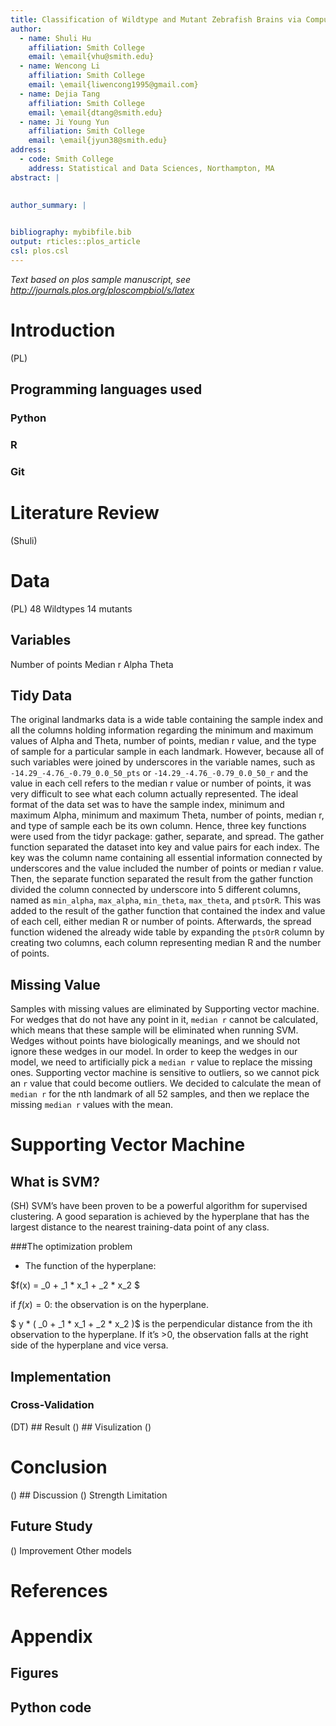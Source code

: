 ```yaml
---
title: Classification of Wildtype and Mutant Zebrafish Brains via Computational Method
author:
  - name: Shuli Hu
    affiliation: Smith College
    email: \email{vhu@smith.edu}
  - name: Wencong Li
    affiliation: Smith College
    email: \email{liwencong1995@gmail.com}
  - name: Dejia Tang
    affiliation: Smith College
    email: \email{dtang@smith.edu}
  - name: Ji Young Yun
    affiliation: Smith College
    email: \email{jyun38@smith.edu}
address:
  - code: Smith College
    address: Statistical and Data Sciences, Northampton, MA
abstract: |
 
  
author_summary: |


bibliography: mybibfile.bib
output: rticles::plos_article
csl: plos.csl
---
```


_Text based on plos sample manuscript, see [http://journals.plos.org/ploscompbiol/s/latex](http://journals.plos.org/ploscompbiol/s/latex)_

# Introduction
(PL)

## Programming languages used
### Python 

### R

### Git

# Literature Review
(Shuli)

# Data
(PL)
48 Wildtypes
14 mutants

## Variables
Number of points
Median r
Alpha
Theta

## Tidy Data
The original landmarks data is a wide table containing the sample index and all the columns holding information regarding the minimum and maximum values of Alpha and Theta, number of points, median r value, and the type of sample for a particular sample in each landmark. However, because all of such variables were joined by underscores in the variable names, such as `-14.29_-4.76_-0.79_0.0_50_pts` or `-14.29_-4.76_-0.79_0.0_50_r` and the value in each cell refers to the median r value or number of points, it was very difficult to see what each column actually represented. The ideal format of the data set was to have the sample index, minimum and maximum Alpha, minimum and maximum Theta, number of points, median r, and type of sample each be its own column. Hence, three key functions were used from the tidyr package: gather, separate, and spread. The gather function separated the dataset into key and value pairs for each index. The key was the column name containing all essential information connected by underscores and the value included the number of points or median r value. Then, the separate function separated the result from the gather function divided the column connected by underscore into 5 different columns, named as `min_alpha`, `max_alpha`, `min_theta`, `max_theta`, and `ptsOrR`. This was added to the result of the gather function that contained the index and value of each cell, either median R or number of points. Afterwards, the spread function widened the already wide table by expanding the `ptsOrR` column by creating two columns, each column representing median R and the number of points. 

## Missing Value
Samples with missing values are eliminated by Supporting vector machine. For wedges that do not have any point in it, `median r` cannot be calculated, which means that these sample will be eliminated when running SVM. Wedges without points have biologically meanings, and we should not ignore these wedges in our model. In order to keep the wedges in our model, we need to artificially pick a `median r` value to replace the missing ones. Supporting vector machine is sensitive to outliers, so we cannot pick an `r` value that could become outliers. We decided to calculate the mean of `median r` for the nth landmark of all 52 samples, and then we replace the missing `median r` values with the mean.

# Supporting Vector Machine
## What is SVM?
(SH)
SVM’s have been proven to be a powerful algorithm for supervised clustering. A good separation is achieved by the hyperplane that has the largest distance to the nearest training-data point of any class. 

###The optimization problem

- The function of the hyperplane:

$f(x) = \beta_0 + \beta_1 * x_1 + \beta_2 * x_2 $

if $f(x) = 0$: the observation is on the hyperplane. 

$ y * ( \beta_0 + \beta_1 * x_1 + \beta_2 * x_2 )$ is the perpendicular distance from the ith observation to the hyperplane. If it's >0, the observation falls at the right side of the hyperplane and vice versa.


## Implementation
### Cross-Validation
(DT)
## Result
()
## Visulization
()

# Conclusion
()
## Discussion
()
Strength
Limitation

## Future Study
()
Improvement
Other models



# References {#references .unnumbered}

# Appendix
## Figures
## Python code


